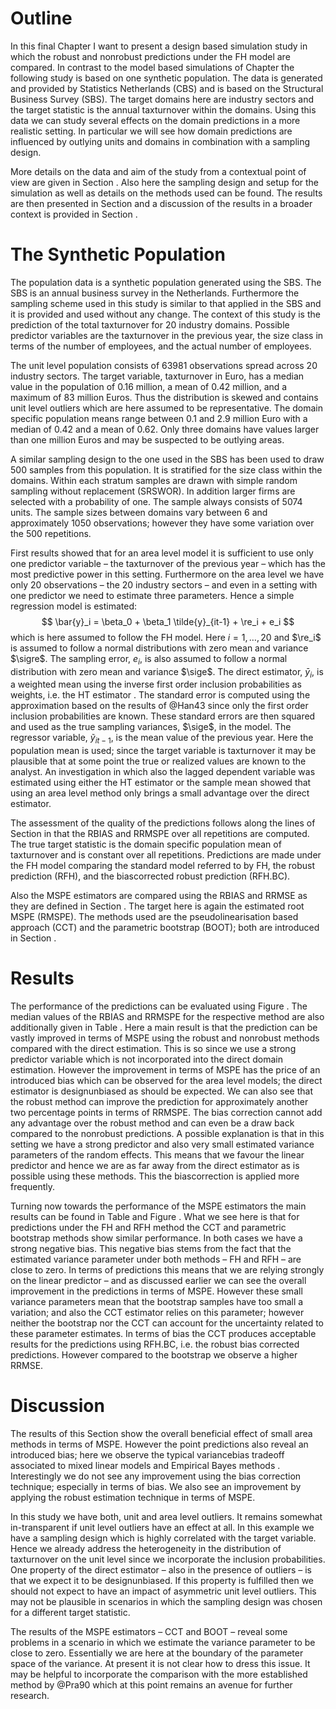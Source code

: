 # Outline

In this final Chapter I want to present a design based simulation study in which
the robust and non\hyp{}robust predictions under the FH model are compared. In 
contrast to the model based simulations of Chapter 
\ref{chap:results_model_based} the following study is based on one synthetic 
population. The data is generated and provided by Statistics Netherlands (CBS) 
and is based on the Structural Business Survey (SBS). The target domains here
are industry sectors and the target statistic is the annual tax\hyp{}turnover
within the domains. Using this data we can study several effects on the domain 
predictions in a more realistic setting. In particular we will see how domain 
predictions are influenced by outlying units and domains in combination with a 
sampling design.

More details on the data and aim of the study from a contextual point of view 
are given in Section \ref{sec:results_design_data}. Also here the sampling
design and setup for the simulation as well as details on the methods used can
be found. The results are then presented in Section 
\ref{sec:results_design_results} and a discussion of the results in a broader 
context is provided in Section \ref{sec:results_design_discussion}.

# The Synthetic Population
\label{sec:results_design_data}

The population data is a synthetic population generated using the SBS. The SBS 
is an annual business survey in the Netherlands. Furthermore the
sampling scheme used in this study is similar to that applied in the SBS and it is
provided and used without any change. The context of this study is the
prediction of the total tax\hyp{}turnover for 20 industry domains. Possible
predictor variables are the tax\hyp{}turnover in the previous year, the size
class in terms of the number of employees, and the actual number of employees.

The unit level population consists of 63981 observations spread across 20 
industry sectors. The target variable, tax\hyp{}turnover in Euro, has a median 
value in the population of 0.16 million, a mean of 0.42 million, and a maximum 
of 83 million Euros. Thus the distribution is skewed and contains unit level 
outliers which are here assumed to be representative. The domain specific 
population means range between 0.1 and 2.9 million Euro with a median of 0.42 
and a mean of 0.62. Only three domains have values larger than one million Euros
and may be suspected to be outlying areas.

A similar sampling design to the one used in the SBS has been used to draw 500 
samples from this population. It is stratified for the size class within the
domains. Within each stratum samples are drawn with simple random sampling
without replacement (SRSWOR). In addition larger firms are selected with a
probability of one. The sample always consists of 5074 units. The sample sizes
between domains vary between 6 and approximately 1050 observations; however they
have some variation over the 500 repetitions.

First results showed that for an area level model it is sufficient to use only 
one predictor variable -- the tax\hyp{}turnover of the previous year -- which
has the most predictive power in this setting. Furthermore on the area level we
have only 20 observations -- the 20 industry sectors -- and even in a setting
with one predictor we need to estimate three parameters. Hence a simple
regression model is estimated:
$$
\bar{y}_i = \beta_0 + \beta_1 \tilde{y}_{it-1} + \re_i + e_i
$$
which is here assumed to follow the FH model. Here $i = 1, \dots, 20$ and 
$\re_i$ is assumed to follow a normal distributions with zero mean and variance 
$\sigre$. The sampling error, $e_i$, is also assumed to follow a normal 
distribution with zero mean and variance $\sige$. The direct estimator, 
$\bar{y}_i$, is a weighted mean using the inverse first order inclusion 
probabilities as weights, i.e. the HT estimator \citep{Hor52}. The standard
error is computed using the approximation based on the results of @Han43 since
only the first order inclusion probabilities are known. These standard errors
are then squared and used as the true sampling variances, $\sige$, in the model.
The regressor variable, $\tilde{y}_{it-1}$, is the mean value of the previous
year. Here the population mean is used; since the target variable is
tax\hyp{}turnover it may be plausible that at some point the true or realized
values are known to the analyst. An investigation in which also the lagged
dependent variable was estimated using either the HT estimator or the sample mean 
showed that using an area level method only brings a small advantage over the
direct estimator.

The assessment of the quality of the predictions follows along the lines of 
Section \ref{sec:area_level_sim_qm} in that the RBIAS and RRMSPE over all 
repetitions are computed. The true target statistic is the domain specific 
population mean of tax\hyp{}turnover and is constant over all repetitions.
Predictions are made under the FH model comparing the standard model referred to
by FH, the robust prediction (RFH), and the bias\hyp{}corrected robust
prediction (RFH.BC).

Also the MSPE estimators are compared using the RBIAS and RRMSE as they are 
defined in Section \ref{sec:results_mse_qm}. The target here is again the 
estimated root MSPE (RMSPE). The methods used are the pseudolinearisation based 
approach (CCT) and the parametric bootstrap (BOOT); both are introduced in 
Section \ref{sec:theory_rfh_mse}. 


# Results
\label{sec:results_design_results}

The performance of the predictions can be evaluated using Figure 
\ref{fig:design_rrmspe}. The median values of the RBIAS and RRMSPE for the 
respective method are also additionally given in Table 
\ref{tab:preds_performace_design}. Here a main result is that the prediction can
be vastly improved in terms of MSPE using the robust and non\hyp{}robust methods
compared with the direct estimation. This is so since we use a strong predictor 
variable which is not incorporated into the direct domain estimation. However 
the improvement in terms of MSPE has the price of an introduced bias which can 
be observed for the area level models; the direct estimator is 
design\hyp{}unbiased as should be expected. We can also see that the robust 
method can improve the prediction for approximately another two percentage 
points in terms of RRMSPE. The bias correction cannot add any advantage over the
robust method and can even be a draw back compared to the non\hyp{}robust 
predictions. A possible explanation is that in this setting we have a strong
predictor and also very small estimated variance parameters of the random
effects. This means that we favour the linear predictor and hence we are as far
away from the direct estimator as is possible using these methods. This the
bias\hyp{}correction is applied more frequently.

\begin{figure}[tbp]
\centering
\includegraphics[width = \textwidth]{figs/design_rrmspe.pdf}
\caption[Performance of Domain Predictions]{\label{fig:design_rrmspe}Performance of Domain Predictions -- Estimated root mean squared prediction error (RRMSPE) and relative bias (RBIAS).}
\end{figure}

\input{tabs/preds_design}

Turning now towards the performance of the MSPE estimators the main results can 
be found in Table \ref{tab:mse_performace_design} and Figure 
\ref{fig:design_mspe_estimators}. What we see here is that for predictions under
the FH and RFH method the CCT and parametric bootstrap methods show similar 
performance. In both cases we have a strong negative bias. This negative bias 
stems from the fact that the estimated variance parameter under both methods -- 
FH and RFH -- are close to zero. In terms of predictions this means that we are 
relying strongly on the linear predictor -- and as discussed earlier we can see
the overall improvement in the predictions in terms of MSPE. However these small
variance parameters mean that the bootstrap samples have too small a variation; 
and also the CCT estimator relies on this parameter; however neither the 
bootstrap nor the CCT can account for the uncertainty related to these parameter
estimates. In terms of bias the CCT produces acceptable results for the 
predictions using RFH.BC, i.e. the robust bias corrected predictions. However 
compared to the bootstrap we observe a higher RRMSE.

\input{tabs/mse_design}

\begin{figure}[tbp]
\centering
\includegraphics[width = \textwidth]{figs/design_mspe_point}
\caption[Performance of the Estimated Root Mean Squared Prediction Error]{\label{fig:design_mspe_estimators}Performance of the Estimated Root Mean Squared Prediction Error -- Compared are the root MSPE estimates using the methods CCT and BOOT with the MSPE under the Monte Carlo simulation. The left panel shows the RMSPE estimates for the robust predictions; the right panel for the robust bias\hyp{}corrected predictions.}
\end{figure}


# Discussion
\label{sec:results_design_discussion}

The results of this Section show the overall beneficial effect of small area
methods in terms of MSPE. However the point predictions also reveal an
introduced bias; here we observe the typical variance\hyp{}bias trade\hyp{}off
associated to mixed linear models and Empirical Bayes methods \citep{Efr72}.
Interestingly we do not see any improvement using the bias correction technique;
especially in terms of bias. We also see an improvement by applying the robust
estimation technique in terms of MSPE.

In this study we have both, unit and area level outliers. It remains somewhat
in-transparent if unit level outliers have an effect at all. In this example we
have a sampling design which is highly correlated with the target variable.
Hence we already address the heterogeneity in the distribution of
tax\hyp{}turnover on the unit level since we incorporate the inclusion
probabilities. One property of the direct estimator -- also in the presence of
outliers -- is that we expect it to be design\hyp{}unbiased. If this property is
fulfilled then we should not expect to have an impact of asymmetric unit level
outliers. This may not be plausible in scenarios in which the sampling design
was chosen for a different target statistic.

The results of the MSPE estimators -- CCT and BOOT -- reveal some problems in a 
scenario in which we estimate the variance parameter to be close to zero. 
Essentially we are here at the boundary of the parameter space of the variance. 
At present it is not clear how to dress this issue. It may be helpful to 
incorporate the comparison with the more established method by @Pra90 which at 
this point remains an avenue for further research. 

